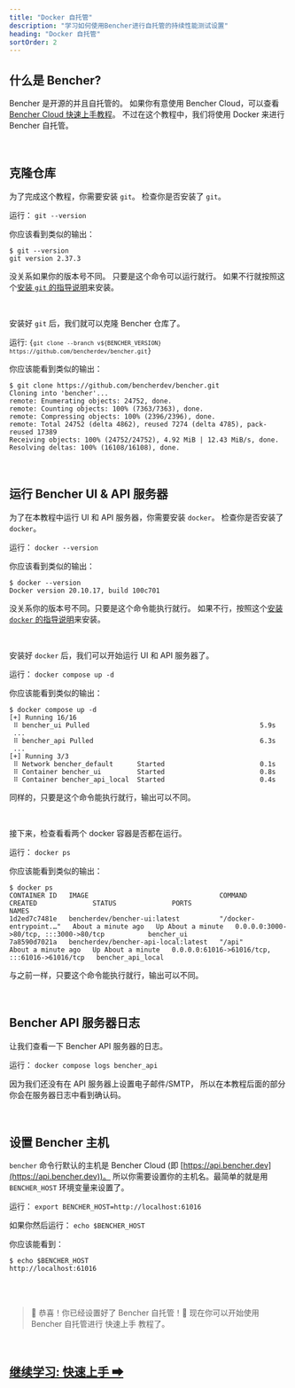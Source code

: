 ```yaml
---
title: "Docker 自托管"
description: "学习如何使用Bencher进行自托管的持续性能测试设置"
heading: "Docker 自托管"
sortOrder: 2
---
```



## 什么是 Bencher?

<BencherIntro />

Bencher 是开源的并且自托管的。
如果你有意使用 Bencher Cloud，可以查看 [Bencher Cloud 快速上手教程](/zh/docs/tutorial/quick-start/)。
不过在这个教程中，我们将使用 Docker 来进行 Bencher 自托管。

<br />

## 克隆仓库

为了完成这个教程，你需要安装 `git`。
检查你是否安装了 `git`。

运行： `git --version`

你应该看到类似的输出：

```
$ git --version
git version 2.37.3
```

没关系如果你的版本号不同。
只要是这个命令可以运行就行。
如果不行就按照这个[安装 `git` 的指导说明](https://git-scm.com/book/en/v2/Getting-Started-Installing-Git)来安装。

<br />

安装好 `git` 后，我们就可以克隆 Bencher 仓库了。

运行: <code>{`git clone --branch v${BENCHER_VERSION} https://github.com/bencherdev/bencher.git`}</code>

你应该能看到类似的输出：

```
$ git clone https://github.com/bencherdev/bencher.git
Cloning into 'bencher'...
remote: Enumerating objects: 24752, done.
remote: Counting objects: 100% (7363/7363), done.
remote: Compressing objects: 100% (2396/2396), done.
remote: Total 24752 (delta 4862), reused 7274 (delta 4785), pack-reused 17389
Receiving objects: 100% (24752/24752), 4.92 MiB | 12.43 MiB/s, done.
Resolving deltas: 100% (16108/16108), done.
```

<br />

## 运行 Bencher UI & API 服务器

为了在本教程中运行 UI 和 API 服务器，你需要安装 `docker`。
检查你是否安装了 `docker`。

运行： `docker --version`

你应该看到类似的输出：

```
$ docker --version
Docker version 20.10.17, build 100c701
```

没关系你的版本号不同。只要是这个命令能执行就行。
如果不行，按照这个[安装 `docker` 的指导说明](https://docs.docker.com/get-docker/)来安装。

<br />

安装好 `docker` 后，我们可以开始运行 UI 和 API 服务器了。

运行： `docker compose up -d`

你应该能看到类似的输出：

```
$ docker compose up -d
[+] Running 16/16
 ⠿ bencher_ui Pulled                                           5.9s
 ...
 ⠿ bencher_api Pulled                                          6.3s
 ...
[+] Running 3/3
 ⠿ Network bencher_default      Started                        0.1s
 ⠿ Container bencher_ui         Started                        0.8s
 ⠿ Container bencher_api_local  Started                        0.4s
```

同样的，只要是这个命令能执行就行，输出可以不同。

<br />

接下来，检查看看两个 docker 容器是否都在运行。

运行： `docker ps`

你应该能看到类似的输出：

```
$ docker ps
CONTAINER ID   IMAGE                                 COMMAND                  CREATED              STATUS              PORTS                                           NAMES
1d2ed7c7481e   bencherdev/bencher-ui:latest          "/docker-entrypoint.…"   About a minute ago   Up About a minute   0.0.0.0:3000->80/tcp, :::3000->80/tcp           bencher_ui
7a8590d7021a   bencherdev/bencher-api-local:latest   "/api"                   About a minute ago   Up About a minute   0.0.0.0:61016->61016/tcp, :::61016->61016/tcp   bencher_api_local
```

与之前一样，只要这个命令能执行就行，输出可以不同。

<br />

## Bencher API 服务器日志

让我们查看一下 Bencher API 服务器的日志。

运行： `docker compose logs bencher_api`

因为我们还没有在 API 服务器上设置电子邮件/SMTP，
所以在本教程后面的部分你会在服务器日志中看到确认码。

<br />

## 设置 Bencher 主机

`bencher` 命令行默认的主机是 Bencher Cloud (即 [https://api.bencher.dev](https://api.bencher.dev))。
所以你需要设置你的主机名。最简单的就是用 `BENCHER_HOST` 环境变量来设置了。

运行： `export BENCHER_HOST=http://localhost:61016`

如果你然后运行： `echo $BENCHER_HOST`

你应该能看到：

```
$ echo $BENCHER_HOST
http://localhost:61016
```

<br />
<br />

> 🐰 恭喜！你已经设置好了 Bencher 自托管！🎉
> 现在你可以开始使用 Bencher 自托管进行 快速上手 教程了。

<br />

<h2><a href="/zh/docs/tutorial/quick-start/">继续学习: 快速上手 ➡</a></h2>
